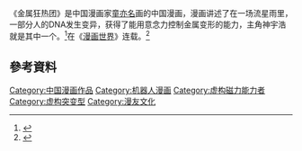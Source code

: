 《金属狂热团》是中国漫画家[[童亦名|童亦名]]画的中国漫画，漫画讲述了在一场流星雨里，一部分人的DNA发生变异，获得了能用意念力控制金属变形的能力，主角神宇浩就是其中一个。<ref>{{Cite news|url=http://game.china.com/cartoon/news/11038482/20110322/16443308.html|title=全球席卷金属狂潮《金属狂热团》里的正面能量|language=zh-cn|publisher=中华网|author=CG003|date=2011-03-22|accessdate=2015-04-23}}{{Dead link|date=2018年7月 |bot=InternetArchiveBot |fix-attempted=yes }}</ref>在《[[漫画世界|漫画世界]]》连载。<ref>{{Cite news|url=http://comic.qq.com/a/20110628/000073.htm|title=《金属狂热团》单行本3、4重磅上市|language=zh-cn|publisher=腾讯|author=|date=2011年6月28日|accessdate=2015-04-23}}</ref>
==參考資料==
{{Reflist}}

[[Category:中国漫画作品|Category:中国漫画作品]]
[[Category:机器人漫画|Category:机器人漫画]]
[[Category:虚构磁力能力者|Category:虚构磁力能力者]]
[[Category:虚构突变型|Category:虚构突变型]]
[[Category:漫友文化|Category:漫友文化]]